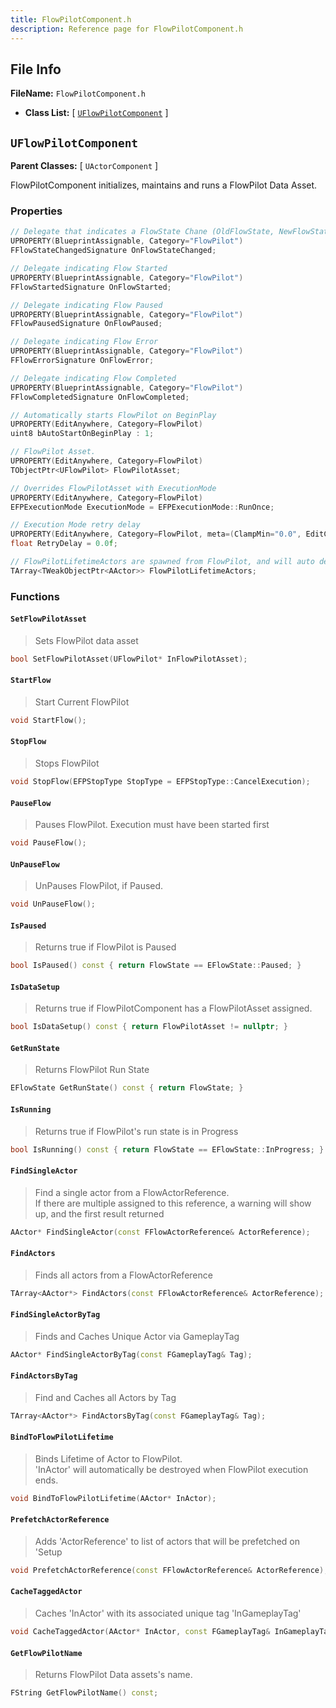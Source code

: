 ```yaml
---
title: FlowPilotComponent.h
description: Reference page for FlowPilotComponent.h
---
```


## File Info

__FileName:__ `FlowPilotComponent.h`
- __Class List:__ 
[ [`UFlowPilotComponent`](#uflowpilotcomponent) ]


## `UFlowPilotComponent` 


__Parent Classes:__
[ `UActorComponent` ]

 
FlowPilotComponent initializes, maintains and runs a FlowPilot Data Asset. 

### Properties

```cpp
// Delegate that indicates a FlowState Chane (OldFlowState, NewFlowState) 
UPROPERTY(BlueprintAssignable, Category="FlowPilot")
FFlowStateChangedSignature OnFlowStateChanged;

// Delegate indicating Flow Started 
UPROPERTY(BlueprintAssignable, Category="FlowPilot")
FFlowStartedSignature OnFlowStarted;

// Delegate indicating Flow Paused 
UPROPERTY(BlueprintAssignable, Category="FlowPilot")
FFlowPausedSignature OnFlowPaused;

// Delegate indicating Flow Error 
UPROPERTY(BlueprintAssignable, Category="FlowPilot")
FFlowErrorSignature OnFlowError;

// Delegate indicating Flow Completed 
UPROPERTY(BlueprintAssignable, Category="FlowPilot")
FFlowCompletedSignature OnFlowCompleted;

// Automatically starts FlowPilot on BeginPlay 
UPROPERTY(EditAnywhere, Category=FlowPilot)
uint8 bAutoStartOnBeginPlay : 1;

// FlowPilot Asset. 
UPROPERTY(EditAnywhere, Category=FlowPilot)
TObjectPtr<UFlowPilot> FlowPilotAsset;

// Overrides FlowPilotAsset with ExecutionMode 
UPROPERTY(EditAnywhere, Category=FlowPilot)
EFPExecutionMode ExecutionMode = EFPExecutionMode::RunOnce;

// Execution Mode retry delay 
UPROPERTY(EditAnywhere, Category=FlowPilot, meta=(ClampMin="0.0", EditCondition="ExecutionMode != EFPExecutionMode::RunOnce"))
float RetryDelay = 0.0f;

// FlowPilotLifetimeActors are spawned from FlowPilot, and will auto destroy when Ending 
TArray<TWeakObjectPtr<AActor>> FlowPilotLifetimeActors;

```

### Functions

#### `SetFlowPilotAsset`
> Sets FlowPilot data asset 
```cpp
bool SetFlowPilotAsset(UFlowPilot* InFlowPilotAsset);
```
#### `StartFlow`
> Start Current FlowPilot 
```cpp
void StartFlow();
```
#### `StopFlow`
> Stops FlowPilot 
```cpp
void StopFlow(EFPStopType StopType = EFPStopType::CancelExecution);
```
#### `PauseFlow`
> Pauses FlowPilot. Execution must have been started first 
```cpp
void PauseFlow();
```
#### `UnPauseFlow`
> UnPauses FlowPilot, if Paused. 
```cpp
void UnPauseFlow();
```
#### `IsPaused`
> Returns true if FlowPilot is Paused 
```cpp
bool IsPaused() const { return FlowState == EFlowState::Paused; }
```
#### `IsDataSetup`
> Returns true if FlowPilotComponent has a FlowPilotAsset assigned. 
```cpp
bool IsDataSetup() const { return FlowPilotAsset != nullptr; }
```
#### `GetRunState`
> Returns FlowPilot Run State 
```cpp
EFlowState GetRunState() const { return FlowState; }
```
#### `IsRunning`
> Returns true if FlowPilot's run state is in Progress 
```cpp
bool IsRunning() const { return FlowState == EFlowState::InProgress; }
```
#### `FindSingleActor`
> Find a single actor from a FlowActorReference. \
> If there are multiple assigned to this reference, a warning will show up, and the first result returned 
```cpp
AActor* FindSingleActor(const FFlowActorReference& ActorReference);
```
#### `FindActors`
> Finds all actors from a FlowActorReference 
```cpp
TArray<AActor*> FindActors(const FFlowActorReference& ActorReference);
```
#### `FindSingleActorByTag`
> Finds and Caches Unique Actor via GameplayTag 
```cpp
AActor* FindSingleActorByTag(const FGameplayTag& Tag);
```
#### `FindActorsByTag`
> Find and Caches all Actors by Tag 
```cpp
TArray<AActor*> FindActorsByTag(const FGameplayTag& Tag);
```
#### `BindToFlowPilotLifetime`
> Binds Lifetime of Actor to FlowPilot. \
> 'InActor' will automatically be destroyed when FlowPilot execution ends. 
```cpp
void BindToFlowPilotLifetime(AActor* InActor);
```
#### `PrefetchActorReference`
> Adds 'ActorReference' to list of actors that will be prefetched on 'Setup 
```cpp
void PrefetchActorReference(const FFlowActorReference& ActorReference);
```
#### `CacheTaggedActor`
> Caches 'InActor' with its associated unique tag 'InGameplayTag' 
```cpp
void CacheTaggedActor(AActor* InActor, const FGameplayTag& InGameplayTag);
```
#### `GetFlowPilotName`
> Returns FlowPilot Data assets's name. 
```cpp
FString GetFlowPilotName() const;
```
